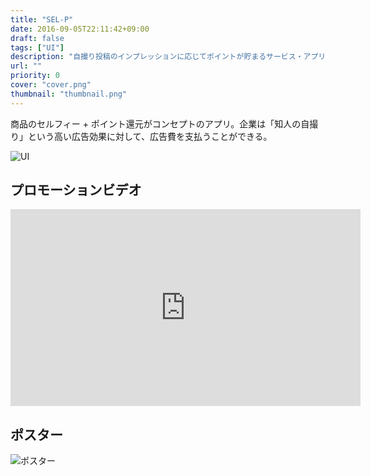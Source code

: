 ```yaml
---
title: "SEL-P"
date: 2016-09-05T22:11:42+09:00
draft: false
tags: ["UI"]
description: "自撮り投稿のインプレッションに応じてポイントが貯まるサービス・アプリ。自撮りに顔が写っているか、ポイントが貯まる商品が写っているかを自動識別。NRI HACKATHON 参加作品。"
url: ""
priority: 0
cover: "cover.png"
thumbnail: "thumbnail.png"
---
```


商品のセルフィー + ポイント還元がコンセプトのアプリ。企業は「知人の自撮り」という高い広告効果に対して、広告費を支払うことができる。

![UI](./ui.jpg)

## プロモーションビデオ

<div class="yt-wrapper">
    <iframe width="560" height="315" src="https://www.youtube.com/embed/uisASoDBFqg" frameborder="0" allow="accelerometer; autoplay; clipboard-write; encrypted-media; gyroscope; picture-in-picture" allowfullscreen></iframe>
</div>

## ポスター

![ポスター](./poster.jpg)
